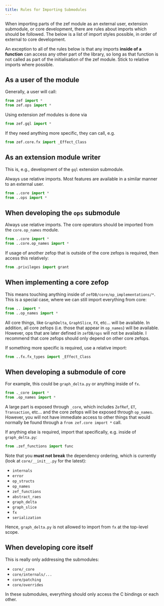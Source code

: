 ```yaml
---
title: Rules for Importing Submodules
---
```


When importing parts of the zef module as an external user, extension submodule,
or core development, there are rules about imports which should be followed. The
below is a list of import styles possible, in order of external to core development.

An exception to all of the rules below is that any imports **inside of a
function** can access any other part of the library, so long as that function is
not called as part of the initialisation of the zef module. Stick to relative
imports where possible.

## As a user of the module

Generally, a user will call:

```py
from zef import *
from zef.ops import *
```

Using extension zef modules is done via

```py
from zef.gql import *
```

If they need anything more specific, they can call, e.g.

```py
from zef.core.fx import _Effect_Class
```

## As an extension module writer

This is, e.g., development of the `gql` extension submodule.

Always use relative imports. Most features are available in a similar manner to
an external user.

```py
from ..core import *
from ..ops import *
```

## When developing the `ops` submodule

Always use relative imports. The core operators should be imported from the
`core.op_names` module.

```py
from ..core import *
from ..core.op_names import *
```

If usage of another zefop that is outside of the core zefops is required, then
access this relatively:

```py
from .privileges import grant
```

## When implementing a core zefop

This means touching anything inside of `zefDB/core/op_implementations/*`. This is
a special case, where we can still import everything from core:

```py
from .. import *
from ..op_names import *
```

All core things, like `GraphDelta`, `GraphSlice`, `FX`, etc... will be
available. In addition, all core zefops (i.e. those that appear in `op_names`)
will be available. However, ops that are later defined in `zefDB/ops` will not
be available. I recommend that core zefops should only depend on other core
zefops.

If something more specific is required, use a relative import:

```py
from ..fx.fx_types import _Effect_Class
```

## When developing a submodule of core

For example, this could be `graph_delta.py` or anything inside of `fx`.

```py
from ._core import *
from .op_names import *
```

A large part is exposed through `_core`, which includes `ZefRef`, `ET`,
`Transaction`, etc... and the core zefops will be exposed through `op_names`.
However, you will not have immediate access to other things that would normally
be found through a `from zef.core import *` call.

If anything else is required, import that specifically, e.g. inside of
`graph_delta.py`:

```py
from .zef_functions import func
```

Note that you **must not break** the dependency ordering, which is currently (look
at `core/__init__.py` for the latest):

- `internals`
- `error`
- `op_structs`
- `op_names`
- `zef_functions`
- `abstract_raes`
- `graph_delta`
- `graph_slice`
- `fx`
- `serialization`

Hence, `graph_delta.py` is not allowed to import from `fx` at the top-level scope.


## When developing core itself

This is really only addressing the submodules:

- `core/_core`
- `core/internals/...`
- `core/patching`
- `core/overrides`

In these submodules, everything should only access the C bindings or each other.